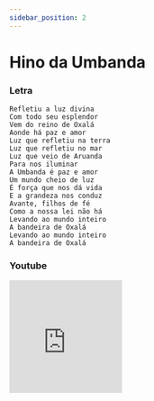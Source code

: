 ```yaml
---
sidebar_position: 2
---
```


# Hino da Umbanda

### Letra

```
Refletiu a luz divina
Com todo seu esplendor
Vem do reino de Oxalá
Aonde há paz e amor
Luz que refletiu na terra
Luz que refletiu no mar
Luz que veio de Aruanda
Para nos iluminar
A Umbanda é paz e amor
Um mundo cheio de luz
É força que nos dá vida
E a grandeza nos conduz
Avante, filhos de fé
Como a nossa lei não há
Levando ao mundo inteiro
A bandeira de Oxalá
Levando ao mundo inteiro
A bandeira de Oxalá
```

### Youtube

<iframe
  width="200"
  height="200"
  src="https://www.youtube.com/embed/o6pN0ZIx27M?si=fbdCFFzQLjYsnzX3"
  title="YouTube video player"
  frameborder="0"
  allow="accelerometer; autoplay; clipboard-write; encrypted-media; gyroscope; picture-in-picture; web-share"
  referrerpolicy="strict-origin-when-cross-origin"
  allowfullscreen
></iframe>
